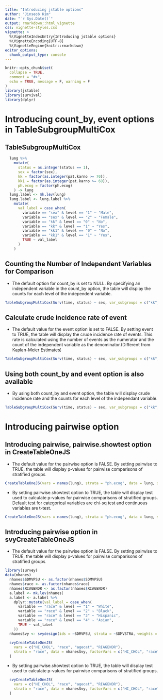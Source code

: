 ```yaml
---
title: "Introducing jstable options"
author: "Jinseob Kim"
date: "`r Sys.Date()`"
output: rmarkdown::html_vignette
css: vignette-styles.css
vignette: >
  %\VignetteIndexEntry{Introducing jstable options}
  %\VignetteEncoding{UTF-8}
  %\VignetteEngine{knitr::rmarkdown}
editor_options: 
  chunk_output_type: console
---
```


```r
knitr::opts_chunk$set(
  collapse = TRUE,
  comment = "#>",
  echo = TRUE, message = F, warning = F
)
library(jstable)
library(survival)
library(dplyr)
```

# Introducing count_by, event options in TableSubgroupMultiCox

## TableSubgroupMultiCox
 
```r
  lung %>%
    mutate(
      status = as.integer(status == 1),
      sex = factor(sex),
      kk = factor(as.integer(pat.karno >= 70)),
      kk1 = factor(as.integer(pat.karno >= 60)),
      ph.ecog = factor(ph.ecog)
    ) -> lung
  lung.label <- mk.lev(lung)
  lung.label <- lung.label %>%
    mutate(
      val_label = case_when(
        variable == "sex" & level == "1" ~ "Male",
        variable == "sex" & level == "2" ~ "Female",
        variable == "kk" & level == "0" ~ "No",
        variable == "kk" & level == "1" ~ "Yes",
        variable == "kk1" & level == "0" ~ "No",
        variable == "kk1" & level == "1" ~ "Yes",
        TRUE ~ val_label
      )
    )
```

## Counting the Number of Independent Variables for Comparison
- The default option for count_by is set to NULL. By specifying an independent variable in the count_by option, the table will display the counts for each level of the independent variable.
```r
TableSubgroupMultiCox(Surv(time, status) ~ sex, var_subgroups = c("kk", "kk1"), data = lung, time_eventrate = 100, line = TRUE, cluster = "inst", strata = "inst", weights = "age", event = FALSE, count_by = "sex", labeldata = lung.label)
```

## Calculate crude incidence rate of event
- The default value for the event option is set to FALSE. By setting event to TRUE, the table will display the crude incidence rate of events. This rate is calculated using the number of events as the numerator and the count of the independent variable as the denominator.(Different from Kaplan-Meier Estimates)
```r
TableSubgroupMultiCox(Surv(time, status) ~ sex, var_subgroups = c("kk", "kk1"), data = lung, time_eventrate = 100, line = TRUE, cluster = "inst", strata = "inst", weights = "age", event = TRUE, count_by = "sex",   labeldata = lung.label)
```

## Using both count_by and event option is also available
- By using both count_by and event option, the table will display crude incidence rate and the counts for each level of the independant variable. 
```r
TableSubgroupMultiCox(Surv(time, status) ~ sex, var_subgroups = c("kk", "kk1"), data = lung, time_eventrate = 100, line = TRUE, cluster = "inst", strata = "inst", weights = "age", event = TRUE, count_by = NULL,  labeldata = lung.label)
```
# Introducing pairwise option 

## Introducing pairwise, pairwise.showtest option in CreateTableOneJS
- The default value for the pairwise option is FALSE. By setting pairwise to TRUE, the table will display p-values for pairwise comparisons of stratified groups.
```r
CreateTableOneJS(vars = names(lung), strata = "ph.ecog", data = lung, showAllLevels = F, labeldata = lung.label, Labels = T, pairwise = T)
```
- By setting pairwise.showtest option to TRUE, the table will display test used to calculate p-values for pairwise comparisons of stratified groups. Default test for categorical variables are chi-sq test and continuous variables are t-test.
```r
CreateTableOneJS(vars = names(lung), strata = "ph.ecog", data = lung, showAllLevels = F, labeldata = lung.label, Labels = T, pairwise = T, pairwise.showtest =  T)
```

## Introducing pairwise option in svyCreateTableOneJS
- The default value for the pairwise option is FALSE. By setting pairwise to TRUE, the table will display p-values for pairwise comparisons of stratified groups. 
```r
library(survey)  
data(nhanes)
  nhanes$SDMVPSU <- as.factor(nhanes$SDMVPSU)
  nhanes$race <- as.factor(nhanes$race)
  nhanes$RIAGENDR <- as.factor(nhanes$RIAGENDR)
  a.label <- mk.lev(nhanes)
  a.label <- a.label %>%
    dplyr::mutate(val_label = case_when(
      variable == "race" & level == "1" ~ "White",
      variable == "race" & level == "2" ~ "Black",
      variable == "race" & level == "3" ~ "Hispanic",
      variable == "race" & level == "4" ~ "Asian",
      TRUE ~ val_label
    ))
  nhanesSvy <- svydesign(ids = ~SDMVPSU, strata = ~SDMVSTRA, weights = ~WTMEC2YR, nest = TRUE, data = nhanes)
  
  svyCreateTableOneJS(
    vars = c("HI_CHOL", "race", "agecat", "RIAGENDR"),
    strata = "race", data = nhanesSvy, factorVars = c("HI_CHOL", "race", "RIAGENDR"), labeldata = a.label, Labels = T, pairwise = T
  )
```
- By setting pairwise.showtest option to TRUE, the table will display test used to calculate p-values for pairwise comparisons of stratified groups. 
```r
  svyCreateTableOneJS(
    vars = c("HI_CHOL", "race", "agecat", "RIAGENDR"),
    strata = "race", data = nhanesSvy, factorVars = c("HI_CHOL", "race", "RIAGENDR"), labeldata = a.label, Labels = T, pairwise = T, pairwise.showtest =  T
  )
```